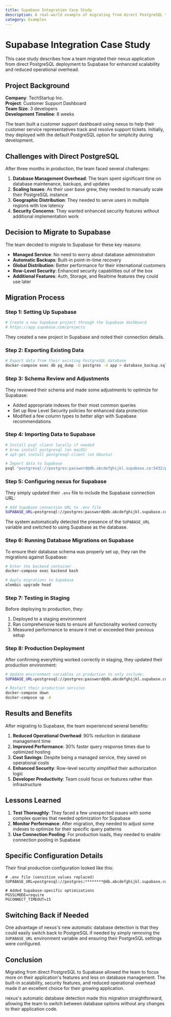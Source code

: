 ```yaml
---
title: Supabase Integration Case Study
description: A real-world example of migrating from direct PostgreSQL to Supabase in nexus
category: Examples
---
```


# Supabase Integration Case Study

This case study describes how a team migrated their nexus application from direct PostgreSQL deployment to Supabase for enhanced scalability and reduced operational overhead.

## Project Background

**Company**: TechStartup Inc.  
**Project**: Customer Support Dashboard  
**Team Size**: 3 developers  
**Development Timeline**: 8 weeks  

The team built a customer support dashboard using nexus to help their customer service representatives track and resolve support tickets. Initially, they deployed with the default PostgreSQL option for simplicity during development.

## Challenges with Direct PostgreSQL

After three months in production, the team faced several challenges:

1. **Database Management Overhead**: The team spent significant time on database maintenance, backups, and updates
2. **Scaling Issues**: As their user base grew, they needed to manually scale their PostgreSQL instance
3. **Geographic Distribution**: They needed to serve users in multiple regions with low latency
4. **Security Concerns**: They wanted enhanced security features without additional implementation work

## Decision to Migrate to Supabase

The team decided to migrate to Supabase for these key reasons:

- **Managed Service**: No need to worry about database administration
- **Automatic Backups**: Built-in point-in-time recovery
- **Global Distribution**: Better performance for their international customers
- **Row-Level Security**: Enhanced security capabilities out of the box
- **Additional Features**: Auth, Storage, and Realtime features they could use later

## Migration Process

### Step 1: Setting Up Supabase

```bash
# Create a new Supabase project through the Supabase dashboard
# https://app.supabase.com/projects
```

They created a new project in Supabase and noted their connection details.

### Step 2: Exporting Existing Data

```bash
# Export data from their existing PostgreSQL database
docker-compose exec db pg_dump -U postgres -d app > database_backup.sql
```

### Step 3: Schema Review and Adjustments

They reviewed their schema and made some adjustments to optimize for Supabase:

- Added appropriate indexes for their most common queries
- Set up Row Level Security policies for enhanced data protection
- Modified a few column types to better align with Supabase recommendations

### Step 4: Importing Data to Supabase

```bash
# Install psql client locally if needed
# brew install postgresql (on macOS)
# apt-get install postgresql-client (on Ubuntu)

# Import data to Supabase
psql "postgresql://postgres:password@db.abcdefghijkl.supabase.co:5432/postgres" < database_backup.sql
```

### Step 5: Configuring nexus for Supabase

They simply updated their `.env` file to include the Supabase connection URL:

```bash
# Add Supabase connection URL to .env file
SUPABASE_URL=postgresql://postgres:password@db.abcdefghijkl.supabase.co:5432/postgres
```

The system automatically detected the presence of the `SUPABASE_URL` variable and switched to using Supabase as the database.

### Step 6: Running Database Migrations on Supabase

To ensure their database schema was properly set up, they ran the migrations against Supabase:

```bash
# Enter the backend container
docker-compose exec backend bash

# Apply migrations to Supabase
alembic upgrade head
```

### Step 7: Testing in Staging

Before deploying to production, they:

1. Deployed to a staging environment
2. Ran comprehensive tests to ensure all functionality worked correctly
3. Measured performance to ensure it met or exceeded their previous setup

### Step 8: Production Deployment

After confirming everything worked correctly in staging, they updated their production environment:

```bash
# Update environment variables in production to only include:
SUPABASE_URL=postgresql://postgres:password@db.abcdefghijkl.supabase.co:5432/postgres

# Restart their production services
docker-compose down
docker-compose up -d
```

## Results and Benefits

After migrating to Supabase, the team experienced several benefits:

1. **Reduced Operational Overhead**: 90% reduction in database management time
2. **Improved Performance**: 30% faster query response times due to optimized hosting
3. **Cost Savings**: Despite being a managed service, they saved on operational costs
4. **Enhanced Security**: Row-level security simplified their authorization logic
5. **Developer Productivity**: Team could focus on features rather than infrastructure

## Lessons Learned

1. **Test Thoroughly**: They faced a few unexpected issues with some complex queries that needed optimization for Supabase
2. **Monitor Performance**: After migration, they needed to adjust some indexes to optimize for their specific query patterns
3. **Use Connection Pooling**: For production loads, they needed to enable connection pooling in Supabase

## Specific Configuration Details

Their final production configuration looked like this:

```
# .env file (sensitive values replaced)
SUPABASE_URL=postgresql://postgres:********@db.abcdefghijkl.supabase.co:5432/postgres

# Added Supabase-specific optimizations
PGSSLMODE=require
PGCONNECT_TIMEOUT=15
```

## Switching Back if Needed

One advantage of nexus's new automatic database detection is that they could easily switch back to PostgreSQL if needed by simply removing the `SUPABASE_URL` environment variable and ensuring their PostgreSQL settings were configured.

## Conclusion

Migrating from direct PostgreSQL to Supabase allowed the team to focus more on their application's features and less on database management. The built-in scalability, security features, and reduced operational overhead made it an excellent choice for their growing application.

nexus's automatic database detection made this migration straightforward, allowing the team to switch between database options without any changes to their application code.
